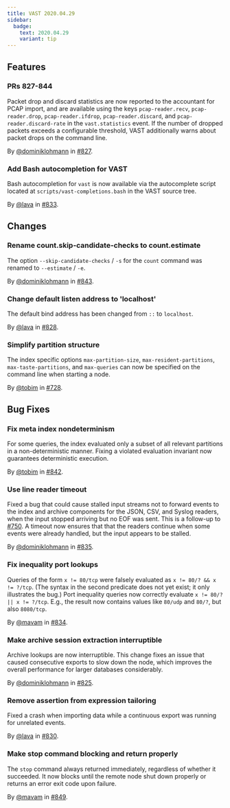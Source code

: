 ```yaml
---
title: VAST 2020.04.29
sidebar:
  badge:
    text: 2020.04.29
    variant: tip
---
```


## Features

### PRs 827-844

Packet drop and discard statistics are now reported to the accountant for PCAP
import, and are available using the keys `pcap-reader.recv`, `pcap-reader.drop`,
`pcap-reader.ifdrop`, `pcap-reader.discard`, and `pcap-reader.discard-rate` in
the `vast.statistics` event. If the number of dropped packets exceeds a
configurable threshold, VAST additionally warns about packet drops on the
command line.

By [@dominiklohmann](https://github.com/dominiklohmann) in [#827](https://github.com/tenzir/tenzir/pull/827).

### Add Bash autocompletion for VAST

Bash autocompletion for `vast` is now available via the autocomplete script
located at `scripts/vast-completions.bash` in the VAST source tree.

By [@lava](https://github.com/lava) in [#833](https://github.com/tenzir/tenzir/pull/833).

## Changes

### Rename count.skip-candidate-checks to count.estimate

The option `--skip-candidate-checks` / `-s` for the `count` command was renamed
to `--estimate` / `-e`.

By [@dominiklohmann](https://github.com/dominiklohmann) in [#843](https://github.com/tenzir/tenzir/pull/843).

### Change default listen address to 'localhost'

The default bind address has been changed from `::` to `localhost`.

By [@lava](https://github.com/lava) in [#828](https://github.com/tenzir/tenzir/pull/828).

### Simplify partition structure

The index specific options `max-partition-size`, `max-resident-partitions`,
`max-taste-partitions`, and `max-queries` can now be specified on the command
line when starting a node.

By [@tobim](https://github.com/tobim) in [#728](https://github.com/tenzir/tenzir/pull/728).

## Bug Fixes

### Fix meta index nondeterminism

For some queries, the index evaluated only a subset of all relevant partitions
in a non-deterministic manner. Fixing a violated evaluation invariant now
guarantees deterministic execution.

By [@tobim](https://github.com/tobim) in [#842](https://github.com/tenzir/tenzir/pull/842).

### Use line reader timeout

Fixed a bug that could cause stalled input streams not to forward events to the
index and archive components for the JSON, CSV, and Syslog readers, when the
input stopped arriving but no EOF was sent. This is a follow-up to
[#750](https://github.com/tenzir/vast/pull/750). A timeout now ensures that that
the readers continue when some events were already handled, but the input
appears to be stalled.

By [@dominiklohmann](https://github.com/dominiklohmann) in [#835](https://github.com/tenzir/tenzir/pull/835).

### Fix inequality port lookups

Queries of the form `x != 80/tcp` were falsely evaluated as `x != 80/? && x !=
?/tcp`. (The syntax in the second predicate does not yet exist; it only
illustrates the bug.) Port inequality queries now correctly evaluate `x != 80/?
|| x != ?/tcp`. E.g., the result now contains values like `80/udp` and `80/?`,
but also `8080/tcp`.

By [@mavam](https://github.com/mavam) in [#834](https://github.com/tenzir/tenzir/pull/834).

### Make archive session extraction interruptible

Archive lookups are now interruptible. This change fixes an issue that caused
consecutive exports to slow down the node, which improves the overall
performance for larger databases considerably.

By [@dominiklohmann](https://github.com/dominiklohmann) in [#825](https://github.com/tenzir/tenzir/pull/825).

### Remove assertion from expression tailoring

Fixed a crash when importing data while a continuous export was running for
unrelated events.

By [@lava](https://github.com/lava) in [#830](https://github.com/tenzir/tenzir/pull/830).

### Make stop command blocking and return properly

The `stop` command always returned immediately, regardless of whether it
succeeded. It now blocks until the remote node shut down properly or returns an
error exit code upon failure.

By [@mavam](https://github.com/mavam) in [#849](https://github.com/tenzir/tenzir/pull/849).

